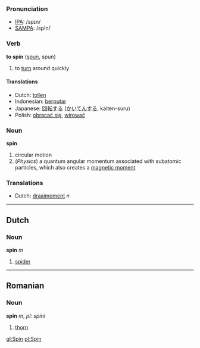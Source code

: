 === Pronunciation ===
*[[w:IPA|IPA]]: /spɪn/
*[[w:SAMPA|SAMPA]]: /spIn/

=== Verb ===

'''to spin''' ([[spun]], spun)

# to [[turn]] around quickly

==== Translations ====
*Dutch: [[tollen]]
*Indonesian: [[putar|berputar]]
*Japanese: [[回転]]する ([[かいてん]]する, kaiten-suru)
*Polish: [[obracać się]], [[wirować]]

=== Noun ===

'''spin'''

#circular motion
#(''Physics'') a quantum angular momentum associated with subatomic particles, which also creates a [[magnetic moment]]

=== Translations ===
*Dutch: [[draaimoment]] ''n''

----

==Dutch==

=== Noun ===

'''spin''' ''m''

# [[spider]]
----

==Romanian==

=== Noun ===

'''spin''' ''m'', ''pl: spini''

# [[thorn]]

[[gl:Spin]]
[[pl:Spin]]